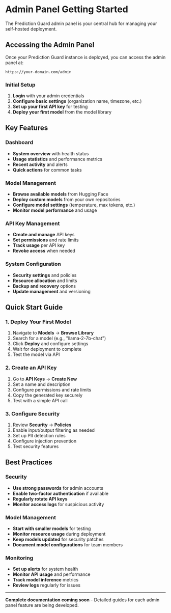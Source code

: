 # Admin Panel Getting Started

The Prediction Guard admin panel is your central hub for managing your self-hosted deployment.

## Accessing the Admin Panel

Once your Prediction Guard instance is deployed, you can access the admin panel at:

```
https://your-domain.com/admin
```

### Initial Setup

1. **Login** with your admin credentials
2. **Configure basic settings** (organization name, timezone, etc.)
3. **Set up your first API key** for testing
4. **Deploy your first model** from the model library

## Key Features

### Dashboard
- **System overview** with health status
- **Usage statistics** and performance metrics
- **Recent activity** and alerts
- **Quick actions** for common tasks

### Model Management
- **Browse available models** from Hugging Face
- **Deploy custom models** from your own repositories
- **Configure model settings** (temperature, max tokens, etc.)
- **Monitor model performance** and usage

### API Key Management
- **Create and manage** API keys
- **Set permissions** and rate limits
- **Track usage** per API key
- **Revoke access** when needed

### System Configuration
- **Security settings** and policies
- **Resource allocation** and limits
- **Backup and recovery** options
- **Update management** and versioning

## Quick Start Guide

### 1. Deploy Your First Model

1. Navigate to **Models** → **Browse Library**
2. Search for a model (e.g., "llama-2-7b-chat")
3. Click **Deploy** and configure settings
4. Wait for deployment to complete
5. Test the model via API

### 2. Create an API Key

1. Go to **API Keys** → **Create New**
2. Set a name and description
3. Configure permissions and rate limits
4. Copy the generated key securely
5. Test with a simple API call

### 3. Configure Security

1. Review **Security** → **Policies**
2. Enable input/output filtering as needed
3. Set up PII detection rules
4. Configure injection prevention
5. Test security features

## Best Practices

### Security
- **Use strong passwords** for admin accounts
- **Enable two-factor authentication** if available
- **Regularly rotate API keys**
- **Monitor access logs** for suspicious activity

### Model Management
- **Start with smaller models** for testing
- **Monitor resource usage** during deployment
- **Keep models updated** for security patches
- **Document model configurations** for team members

### Monitoring
- **Set up alerts** for system health
- **Monitor API usage** and performance
- **Track model inference** metrics
- **Review logs** regularly for issues

---

**Complete documentation coming soon** - Detailed guides for each admin panel feature are being developed.
